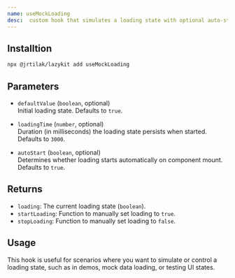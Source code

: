 ```yaml
---
name: useMockLoading
desc:  custom hook that simulates a loading state with optional auto-start and manual start/stop controls.
---
```



<CodePreview methodName="useMockLoading"/>

## Installtion

```bash
npx @jrtilak/lazykit add useMockLoading
```

## Parameters

- `defaultValue` (`boolean`, optional)  
  Initial loading state. Defaults to `true`.

- `loadingTime` (`number`, optional)  
  Duration (in milliseconds) the loading state persists when started. Defaults to `3000`.

- `autoStart` (`boolean`, optional)  
  Determines whether loading starts automatically on component mount. Defaults to `true`.

## Returns

- `loading`: The current loading state (`boolean`).
- `startLoading`: Function to manually set loading to `true`.
- `stopLoading`: Function to manually set loading to `false`.

## Usage

This hook is useful for scenarios where you want to simulate or control a loading state, such as in demos, mock data loading, or testing UI states.

<ComponentPreview methodName="useMockLoading" exampleName="mock-loading"/>